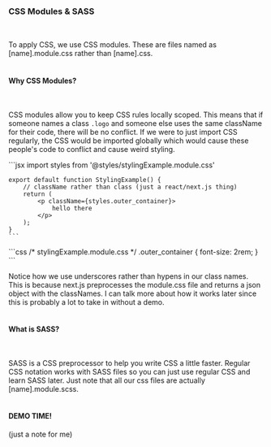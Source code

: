 
### CSS Modules & SASS
&nbsp;

To apply CSS, we use CSS modules. These are files named as [name].module.css rather than [name].css.  
&nbsp;

#### Why CSS Modules?
&nbsp;

CSS modules allow you to keep CSS rules locally scoped. This means that if someone names a class `.logo` and someone else uses the same className for their code, there will be no conflict. If we were to just import CSS regularly, the CSS would be imported globally which would cause these people's code to conflict and cause weird styling.


<CodeBlock>
    ```jsx
    import styles from '@styles/stylingExample.module.css'

    export default function StylingExample() {
        // className rather than class (just a react/next.js thing)
        return (
            <p className={styles.outer_container}>
                hello there
            </p>
        );
    }
    ```
</CodeBlock>

<CodeBlock>
    ```css
    /* stylingExample.module.css */
    .outer_container {
        font-size: 2rem;
    }
    ```
</CodeBlock>

Notice how we use underscores rather than hypens in our class names. This is because next.js preprocesses the module.css file and returns a json object with the classNames. I can talk more about how it works later since this is probably a lot to take in without a demo.  
&nbsp;

#### What is SASS?
&nbsp;

SASS is a CSS preprocessor to help you write CSS a little faster. Regular CSS notation works with SASS files so you can just use regular CSS and learn SASS later. Just note that all our css files are actually [name].module.scss.  
&nbsp;


#### DEMO TIME!
(just a note for me)
